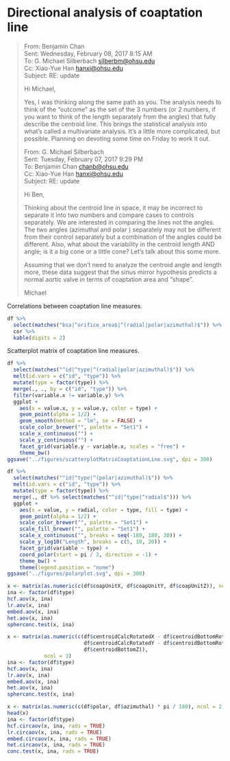 # Directional analysis of coaptation line

> From: Benjamin Chan   
> Sent: Wednesday, February 08, 2017 8:15 AM  
> To: G. Michael Silberbach <silberbm@ohsu.edu>  
> Cc: Xiao-Yue Han <hanxi@ohsu.edu>  
> Subject: RE: update  
> 
> Hi Michael,
> 
> Yes, I was thinking along the same path as you. The analysis needs to think of
> the "outcome" as the set of the 3 numbers (or 2 numbers, if you want to think
> of the length separately from the angles) that fully describe the centroid
> line. This brings the statistical analysis into what's called a multivariate
> analysis. It's a little more complicated, but possible. Planning on devoting
> some time on Friday to work it out.
> 
> From: G. Michael Silberbach   
> Sent: Tuesday, February 07, 2017 9:29 PM  
> To: Benjamin Chan <chanb@ohsu.edu>  
> Cc: Xiao-Yue Han <hanxi@ohsu.edu>  
> Subject: RE: update  
> 
> Hi Ben,
> 
> Thinking about the centroid line in space, it may be  incorrect to separate it
> into two numbers and compare cases to controls separately.  We are interested
> in comparing the lines not the angles. The two angles (azimuthal and polar )
> separately may not be different from their control separately but a
> combination of the angles could be different.  Also, what about the
> variability in the centroid length AND angle; is it a big cone or a little
> cone? Let's talk about this some more.
> 
> Assuming that we don't need to analyze the centroid angle and length more,
> these data suggest that the sinus mirror hypothesis predicts a normal aortic
> valve in terms of coaptation area and "shape".
> 
> Michael

Correlations between coaptation line measures.

```r
df %>%
  select(matches("bsa|^orifice_area$|^(radial|polar|azimuthal)$")) %>%
  cor %>% 
  kable(digits = 2)
```

Scatterplot matrix of coaptation line measures.

```r
df %>%
  select(matches("^id|^type|^(radial|polar|azimuthal)$")) %>%
  melt(id.vars = c("id", "type")) %>% 
  mutate(type = factor(type)) %>% 
  merge(., ., by = c("id", "type")) %>% 
  filter(variable.x != variable.y) %>% 
  ggplot +
    aes(x = value.x, y = value.y, color = type) +
    geom_point(alpha = 1/2) +
    geom_smooth(method = "lm", se = FALSE) +
    scale_color_brewer("", palette = "Set1") +
    scale_x_continuous("") +
    scale_y_continuous("") +
    facet_grid(variable.y ~ variable.x, scales = "free") +
    theme_bw()
ggsave("../figures/scatterplotMatrixCoaptationLine.svg", dpi = 300)
```

```r
df %>%
  select(matches("^id|^type|^(polar|azimuthal)$")) %>%
  melt(id.vars = c("id", "type")) %>% 
  mutate(type = factor(type)) %>% 
  merge(., df %>% select(matches("^id|^type|^radial$"))) %>% 
  ggplot +
    aes(x = value, y = radial, color = type, fill = type) +
    geom_point(alpha = 1/2) +
    scale_color_brewer("", palette = "Set1") +
    scale_fill_brewer("", palette = "Set1") +
    scale_x_continuous("", breaks = seq(-180, 180, 30)) +
    scale_y_log10("Length", breaks = c(5, 10, 20)) +
    facet_grid(variable ~ type) +
    coord_polar(start = pi / 2, direction = -1) +
    theme_bw() +
    theme(legend.position = "none")
ggsave("../figures/polarplot.svg", dpi = 300)
```

```r
x <- matrix(as.numeric(c(df$coapUnitX, df$coapUnitY, df$coapUnitZ)), ncol = 3)
ina <- factor(df$type)
hcf.aov(x, ina)
lr.aov(x, ina)
embed.aov(x, ina)
het.aov(x, ina)
spherconc.test(x, ina)
```

```r
x <- matrix(as.numeric(c(df$centroidCalcRotatedX - df$centroidBottomRotatedX,
                         df$centroidCalcRotatedY - df$centroidBottomRotatedY,
                         df$centroidBottomZ)),
            ncol = 3)
ina <- factor(df$type)
hcf.aov(x, ina)
lr.aov(x, ina)
embed.aov(x, ina)
het.aov(x, ina)
spherconc.test(x, ina)
```

```r
x <- matrix(as.numeric(c(df$polar, df$azimuthal) * pi / 180), ncol = 2)
head(x)
ina <- factor(df$type)
hcf.circaov(x, ina, rads = TRUE)
lr.circaov(x, ina, rads = TRUE)
embed.circaov(x, ina, rads = TRUE)
het.circaov(x, ina, rads = TRUE)
conc.test(x, ina, rads = TRUE)
```
